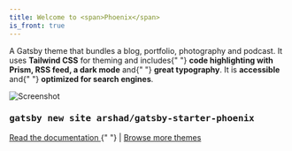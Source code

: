 ```yaml
---
title: Welcome to <span>Phoenix</span>
is_front: true
---
```


<p class="text-2xl text-center">
  A Gatsby theme that bundles a blog, portfolio, photography and podcast. It
  uses <strong>Tailwind CSS</strong> for theming and includes{" "}
  <strong>code highlighting with Prism, RSS feed, a dark mode</strong> and{" "}
  <strong>great typography</strong>. It is <strong>accessible</strong> and{" "}
  <strong>optimized for search engines</strong>.
</p>

![Screenshot](./screenshot.png)

<div class="text-center">
  <h3>
    <pre>gatsby new site arshad/gatsby-starter-phoenix</pre>
  </h3>
  <p>
    <a href="https://github.com/arshad/gatsby-themes/tree/master/themes/gatsby-theme-phoenix">
      Read the documentation
    </a>{" "}
    | <a href="https://github.com/arshad/gatsby-themes">Browse more themes</a>
  </p>
</div>
